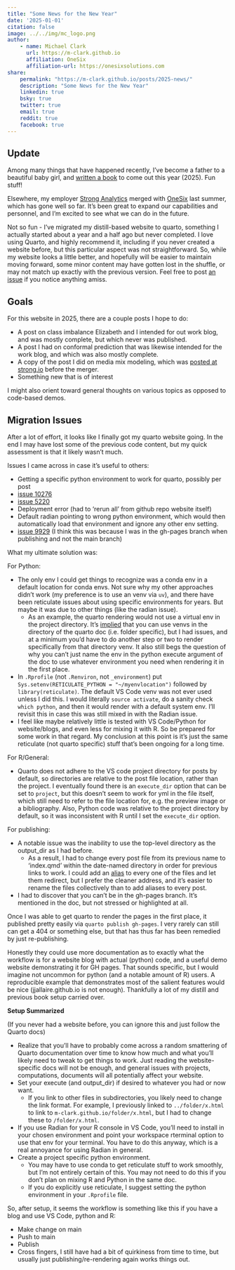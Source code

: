```yaml
---
title: "Some News for the New Year"
date: '2025-01-01'
citation: false
image: ../../img/mc_logo.png
author:
    - name: Michael Clark
      url: https://m-clark.github.io
      affiliation: OneSix
      affiliation-url: https://onesixsolutions.com
share:
    permalink: "https://m-clark.github.io/posts/2025-news/"
    description: "Some News for the New Year"
    linkedin: true
    bsky: true
    twitter: true
    email: true
    reddit: true
    facebook: true
---
```



## Update

Among many things that have happened recently, I've become a father to a beautiful baby girl, and [written a book](https://m-clark.github.io/book-of-models) to come out this year (2025). Fun stuff!

Elsewhere, my employer [Strong Analytics](https://www.strong.io/) merged with [OneSix](https://www.onesixsolutions.com/) last summer, which has gone well so far. It's been great to expand our capabilities and personnel, and I'm excited to see what we can do in the future.

Not so fun - I've migrated my distill-based website to quarto, something I actually started about a year and a half ago but never completed. I love using Quarto, and highly recommend it, including if you never created a website before, but this particular aspect was not straightforward. So, while my website looks a little better, and hopefully will be easier to maintain moving forward, some minor content may have gotten lost in the shuffle, or may not match up exactly with the previous version. Feel free to post [an issue](https://github.com/m-clark/m-clark.github.io/issues) if you notice anything amiss.


## Goals

For this website in 2025, there are a couple posts I hope to do:

- A post on class imbalance Elizabeth and I intended for out work blog, and was mostly complete, but which never was published.
- A post I had on conformal prediction that was likewise intended for the work blog, and which was also mostly complete.
- A copy of the post I did on media mix modeling, which was [posted at strong.io](https://www.strong.io/blog/marketing-optimization-media-mix-modeling) before the merger.
- Something new that is of interest

I might also orient toward general thoughts on various topics as opposed to code-based demos.


## Migration Issues

After a lot of effort, it looks like I finally got my quarto website going. In the end I may have lost some of the previous code content, but my quick assessment is that it likely wasn't much.


Issues I came across in case it's useful to others:

- Getting a specific python environment to work for quarto, possibly per post
- [issue 10276](https://github.com/quarto-dev/quarto-cli/issues/10276)
- [issue 5220](https://github.com/quarto-dev/quarto-cli/issues/5220)
- Deployment error (had to 'rerun all' from github repo website itself)
- Default radian pointing to wrong python environment, which would then automatically load that environment and ignore any other env setting.
- [issue 9929](https://github.com/quarto-dev/quarto-cli/issues/9929) (I think this was because I was in the gh-pages branch when publishing and not the main branch)

What my ultimate solution was:

For Python:

- The only env I could get things to recognize was a conda env in a default location for conda envs. Not sure why my other approaches didn't work (my preference is to use an venv via `uv`), and there have been reticulate issues about using specific environments for years. But maybe it was due to other things (like the radian issue).
    - As an example, the quarto rendering would not use a virtual env in the project directory. It's [implied](https://quarto.org/docs/projects/code-execution.html#freeze-virtual-environments) that you can use venvs in the directory of the quarto doc (i.e. folder specific), but I had issues, and at a minimum you'd have to do another step or two to render specifically from that directory venv. It also still begs the question of why you can't just name the env in the python execute argument of the doc to use whatever environment you need when rendering it in the first place. 
- In `.Rprofile` (not `.Renviron`, not `_environment`) put `Sys.setenv(RETICULATE_PYTHON = "~/myenvlocation")` followed by `library(reticulate)`. The default VS Code venv was not ever used unless I did this. I would literally `source activate`, do a sanity check `which python`, and then it would render with a default system env.  I'll revisit this in case this was still mixed in with the Radian issue.
- I feel like maybe relatively little is tested with VS Code/Python for website/blogs, and even less for mixing it with R. So be prepared for some work in that regard. My conclusion at this point is it's just the same reticulate (not quarto specific) stuff that's been ongoing for a long time.

For R/General:

- Quarto does not adhere to the VS code project directory for posts by default, so directories are relative to the post file location, rather than the project. I eventually found there is an `execute_dir` option that can be set to `project`, but this doesn't seem to work for yml in the file itself, which still need to refer to the file location for, e.g. the preview image or a bibliography. Also, Python code was relative to the project directory by default, so it was inconsistent with R until I set the `execute_dir` option.

For publishing:

- A notable issue was the inability to use the top-level directory as the output_dir as I had before.
    - As a result, I had to change every post file from its previous name to 'index.qmd' within the date-named directory in order for previous links to work. I could add an [alias](https://quarto.org/docs/websites/website-navigation.html#redirects) to every one of the files and let them redirect, but I prefer the cleaner address, and it's easier to rename the files collectively than to add aliases to every post.
- I had to discover that you can't be in the gh-pages branch. It's mentioned in the doc, but not stressed or highlighted at all. 

Once I was able to get quarto to render the pages in the first place, it published pretty easily via `quarto publish gh-pages`. I very rarely can still can get a 404 or something else, but that has thus far has been remedied by just re-publishing.

Honestly they could use more documentation as to exactly what the workflow is for a website blog with actual (python) code, and a useful demo website demonstrating it for GH pages. That sounds specific, but I would imagine not uncommon for python (and a notable amount of R) users.  A reproducible example that demonstrates most of the salient features would be nice (jjallaire.github.io is not enough). Thankfully a lot of my distill and previous book setup carried over.


**Setup Summarized**

(If you never had a website before, you can ignore this and just follow the Quarto docs)

- Realize that you'll have to probably come across a random smattering of Quarto documentation over time to know how much and what you'll likely need to tweak to get things to work. Just reading the website-specific docs will not be enough, and general issues with projects, computations, documents will all potentially affect your website.
- Set your execute (and output_dir) if desired to whatever you had or now want.
    - If you link to other files in subdirectories, you likely need to change the link format. For example, I previously linked to `../folder/x.html`  to link to `m-clark.github.io/folder/x.html`, but I had to change these to `/folder/x.html`. 
- If you use Radian for your R console in VS Code, you'll need to install in your chosen environment and point your workspace rterminal option to use that env for your terminal. You have to do this anyway, which is a real annoyance for using Radian in general. 
- Create a project specific python environment. 
    - You may have to use conda to get reticulate stuff to work smoothly, but I'm not entirely certain of this. You may not need to do this if you don't plan on mixing R and Python in the same doc.
    - If you do explicitly use reticulate, I suggest setting the python environment in your `.Rprofile` file.

So, after setup, it seems the workflow is something like this if you have a blog and use VS Code, python and R:

- Make change on main
- Push to main
- Publish
- Cross fingers, I still have had a bit of quirkiness from time to time, but usually just publishing/re-rendering again works things out.

